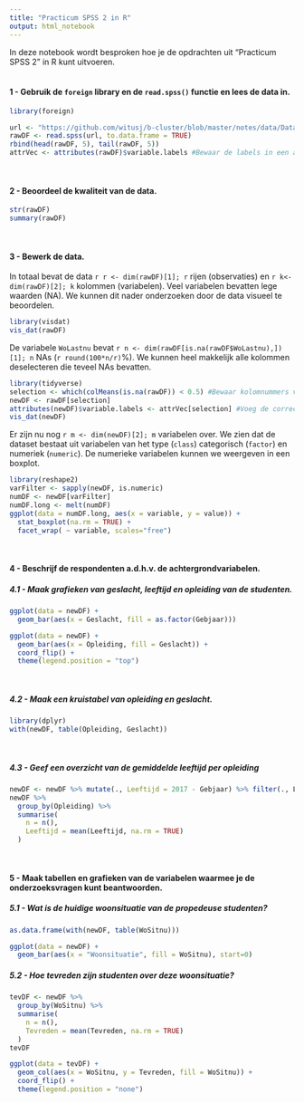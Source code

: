 ```yaml
---
title: "Practicum SPSS 2 in R"
output: html_notebook
---
```


In deze notebook wordt besproken hoe je de opdrachten uit "Practicum SPSS 2" in R kunt uitvoeren.<br><br>

#### 1 - Gebruik de `foreign` library en de `read.spss()` functie en lees de data in.

```r
library(foreign)

url <- "https://github.com/witusj/b-cluster/blob/master/notes/data/Data%20woonwensen%20studenten.sav?raw=true"
rawDF <- read.spss(url, to.data.frame = TRUE)
rbind(head(rawDF, 5), tail(rawDF, 5))
attrVec <- attributes(rawDF)$variable.labels #Bewaar de labels in een aparte vector voor later
```

<br>

#### 2 - Beoordeel de kwaliteit van de data.

```r
str(rawDF)
summary(rawDF)
```

<br>

#### 3 - Bewerk de data.
In totaal bevat de data `r r <- dim(rawDF)[1]; r` rijen (observaties) en `r k<- dim(rawDF)[2]; k` kolommen (variabelen). Veel variabelen bevatten lege waarden (NA). We kunnen dit nader onderzoeken door de data visueel te beoordelen.

```r
library(visdat)
vis_dat(rawDF)
```

De variabele `WoLastnu` bevat `r n <- dim(rawDF[is.na(rawDF$WoLastnu),])[1]; n` NAs (`r round(100*n/r)`%). We kunnen heel makkelijk alle kolommen deselecteren die teveel NAs bevatten.

```r
library(tidyverse)
selection <- which(colMeans(is.na(rawDF)) < 0.5) #Bewaar kolomnummers van de variabelen met laag percentage NA
newDF <- rawDF[selection] 
attributes(newDF)$variable.labels <- attrVec[selection] #Voeg de correcte labels toe aan de geselecteerde variabelen
vis_dat(newDF)
```

Er zijn nu nog `r m <- dim(newDF)[2]; m` variabelen over. We zien dat de dataset bestaat uit variabelen van het type (`class`) categorisch (`factor`) en numeriek (`numeric`). De numerieke variabelen kunnen we weergeven in een boxplot.

```r
library(reshape2)
varFilter <- sapply(newDF, is.numeric)
numDF <- newDF[varFilter]
numDF.long <- melt(numDF)
ggplot(data = numDF.long, aes(x = variable, y = value)) + 
  stat_boxplot(na.rm = TRUE) +
  facet_wrap( ~ variable, scales="free")
```
<br>

#### 4 - Beschrijf de respondenten a.d.h.v. de achtergrondvariabelen.
##### 4.1 - Maak grafieken van geslacht, leeftijd en opleiding van de studenten.
```r
ggplot(data = newDF) + 
  geom_bar(aes(x = Geslacht, fill = as.factor(Gebjaar)))

ggplot(data = newDF) + 
  geom_bar(aes(x = Opleiding, fill = Geslacht)) +
  coord_flip() +
  theme(legend.position = "top")
```

<br>

##### 4.2 - Maak een kruistabel van opleiding en geslacht.

```r
library(dplyr)
with(newDF, table(Opleiding, Geslacht))
```

<br>

##### 4.3 - Geef een overzicht van de gemiddelde leeftijd per opleiding
```r
newDF <- newDF %>% mutate(., Leeftijd = 2017 - Gebjaar) %>% filter(., Leeftijd > 0)
newDF %>%
  group_by(Opleiding) %>%
  summarise(
    n = n(),
    Leeftijd = mean(Leeftijd, na.rm = TRUE)
  )
```
<br>

#### 5 - Maak tabellen en grafieken van de variabelen waarmee je de onderzoeksvragen kunt beantwoorden.
##### 5.1 - Wat is de huidige woonsituatie van de propedeuse studenten?

```r
as.data.frame(with(newDF, table(WoSitnu)))

ggplot(data = newDF) + 
  geom_bar(aes(x = "Woonsituatie", fill = WoSitnu), start=0)
```

##### 5.2 - Hoe tevreden zijn studenten over deze woonsituatie?
```r
tevDF <- newDF %>%
  group_by(WoSitnu) %>%
  summarise(
    n = n(),
    Tevreden = mean(Tevreden, na.rm = TRUE)
  )
tevDF

ggplot(data = tevDF) + 
  geom_col(aes(x = WoSitnu, y = Tevreden, fill = WoSitnu)) +
  coord_flip() +
  theme(legend.position = "none")

```

